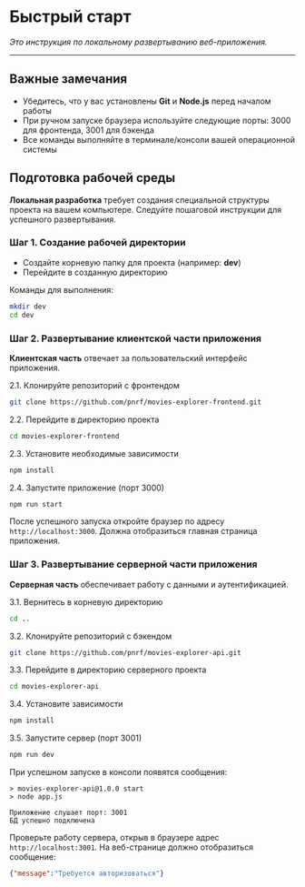 # Быстрый старт

*Это инструкция по локальному развертыванию веб-приложения.*

---

## Важные замечания

* Убедитесь, что у вас установлены **Git** и **Node.js** перед началом работы
* При ручном запуске браузера используйте следующие порты: 3000 для фронтенда, 3001 для бэкенда
* Все команды выполняйте в терминале/консоли вашей операционной системы

## Подготовка рабочей среды

**Локальная разработка** требует создания специальной структуры проекта на вашем компьютере. Следуйте пошаговой инструкции для успешного развертывания.

### Шаг 1. Создание рабочей директории

* Создайте корневую папку для проекта (например: **dev**)
* Перейдите в созданную директорию

Команды для выполнения:
```bash
mkdir dev
cd dev
```

### Шаг 2. Развертывание клиентской части приложения

**Клиентская часть** отвечает за пользовательский интерфейс приложения.

2.1. Клонируйте репозиторий с фронтендом
```bash filename="dev"
git clone https://github.com/pnrf/movies-explorer-frontend.git
```

2.2. Перейдите в директорию проекта
```bash filename="dev"
cd movies-explorer-frontend
```

2.3. Установите необходимые зависимости
```bash filename="dev/movies-explorer-frontend"
npm install
```

2.4. Запустите приложение (порт 3000)
```bash filename="dev/movies-explorer-frontend"
npm run start
```

После успешного запуска откройте браузер по адресу `http://localhost:3000`. Должна отобразиться главная страница приложения.

### Шаг 3. Развертывание серверной части приложения

**Серверная часть** обеспечивает работу с данными и аутентификацией.

3.1. Вернитесь в корневую директорию
```bash filename="dev/movies-explorer-frontend"
cd ..
```

3.2. Клонируйте репозиторий с бэкендом
```bash filename="dev"
git clone https://github.com/pnrf/movies-explorer-api.git
```

3.3. Перейдите в директорию серверного проекта
```bash filename="dev"
cd movies-explorer-api
```

3.4. Установите зависимости
```bash filename="dev/movies-explorer-api"
npm install
```

3.5. Запустите сервер (порт 3001)
```bash filename="dev/movies-explorer-api"
npm run dev
```

При успешном запуске в консоли появятся сообщения:
```
> movies-explorer-api@1.0.0 start
> node app.js

Приложение слушает порт: 3001
БД успешно подключена
```

Проверьте работу сервера, открыв в браузере адрес `http://localhost:3001`. На веб-странице должно отобразиться сообщение:
```json
{"message":"Требуется авторизоваться"}
```
